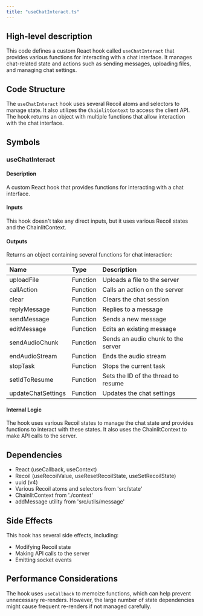 ```yaml
---
title: "useChatInteract.ts"
---
```


## High-level description
This code defines a custom React hook called `useChatInteract` that provides various functions for interacting with a chat interface. It manages chat-related state and actions such as sending messages, uploading files, and managing chat settings.

## Code Structure
The `useChatInteract` hook uses several Recoil atoms and selectors to manage state. It also utilizes the `ChainlitContext` to access the client API. The hook returns an object with multiple functions that allow interaction with the chat interface.

## Symbols

### useChatInteract
#### Description
A custom React hook that provides functions for interacting with a chat interface.

#### Inputs
This hook doesn't take any direct inputs, but it uses various Recoil states and the ChainlitContext.

#### Outputs
Returns an object containing several functions for chat interaction:

| Name | Type | Description |
|:-----|:-----|:------------|
| uploadFile | Function | Uploads a file to the server |
| callAction | Function | Calls an action on the server |
| clear | Function | Clears the chat session |
| replyMessage | Function | Replies to a message |
| sendMessage | Function | Sends a new message |
| editMessage | Function | Edits an existing message |
| sendAudioChunk | Function | Sends an audio chunk to the server |
| endAudioStream | Function | Ends the audio stream |
| stopTask | Function | Stops the current task |
| setIdToResume | Function | Sets the ID of the thread to resume |
| updateChatSettings | Function | Updates the chat settings |

#### Internal Logic
The hook uses various Recoil states to manage the chat state and provides functions to interact with these states. It also uses the ChainlitContext to make API calls to the server.

## Dependencies
- React (useCallback, useContext)
- Recoil (useRecoilValue, useResetRecoilState, useSetRecoilState)
- uuid (v4)
- Various Recoil atoms and selectors from 'src/state'
- ChainlitContext from './context'
- addMessage utility from 'src/utils/message'

## Side Effects
This hook has several side effects, including:
- Modifying Recoil state
- Making API calls to the server
- Emitting socket events

## Performance Considerations
The hook uses `useCallback` to memoize functions, which can help prevent unnecessary re-renders. However, the large number of state dependencies might cause frequent re-renders if not managed carefully.